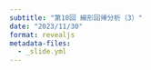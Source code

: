 ```yaml
---
subtitle: "第10回 線形回帰分析（3）"
date: "2023/11/30"
format: revealjs
metadata-files: 
  - _slide.yml
---
```


